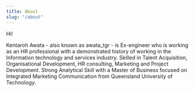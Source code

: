 ```yaml
---
title: About
slug: "/about"
---
```


Hi!

Kentaroh Awata - also known as awata_tgr - is Ex-engineer who is working as an HR professional with a demonstrated history of working in the Information technology and services industry. Skilled in Talent Acquisition, Organisational Development, HR consulting, Marketing and Project Development. Strong Analytical Skill with a Master of Business focused on Integrated Marketing Communication from Queensland University of Technology. 
